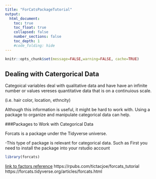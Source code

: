 ```yaml
---
title: "ForCatsPackageTutorial"
output:
  html_document:
    toc: true
    toc_float: true
    collapsed: false
    number_sections: false
    toc_depth: 1
    #code_folding: hide
---
```


```r
knitr::opts_chunk$set(message=FALSE,warning=FALSE, cache=TRUE)
```


## Dealing with Catergorical Data

Categoical variables deal with qualitative data and have have an infinite number or values vereses quantitative data that is on a continuious scale. 

(i.e. hair color, location, ethncity)

Although this information is useful, it might be hard to work with. Using a package to organize and manipulate categorical data can help.

###Packages to Work with Categorical Data


Forcats is a package under the Tidyverse universe.

-This type of package is relevant for categorical data. Such as 
First you need to install the package into your rstudio account

```r
library(forcats)
```

[link to factors reference](https://r4ds.had.co.nz/factors.html)
https://rpubs.com/tictacjoe/forcats_tutorial
https://forcats.tidyverse.org/articles/forcats.html
